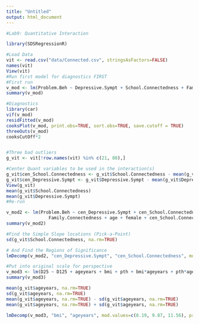 ```yaml
---
title: "Untitled"
output: html_document
---
```

```r
#Lab9: Quantitative Interaction

library(SDSRegressionR)

#Load Data
vit <- read.csv("data/Connected.csv", stringsAsFactors=FALSE)
names(vit)
View(vit)
#Run first model for diagnostics FIRST
#First run
v_mod <- lm(Problem.Beh ~ Depressive.Sympt + School.Connectedness + Family.Connectedness + age + female + School.Connectedness*Depressive.Sympt, data=vit)
summary(v_mod)

#Diagnostics
library(car)
vif(v_mod)
residFitted(v_mod)
cooksPlot(v_mod, print.obs=TRUE, sort.obs=TRUE, save.cutoff = TRUE)
threeOuts(v_mod)
cooksCutOff*2


#Three bad outliers
g_vit <- vit[!row.names(vit) %in% c(21, 88),]

#Center Quant variables to be used in the interaction(s)
g_vit$cen_School.Connectedness <- g_vit$School.Connectedness - mean(g_vit$School.Connectedness, na.rm = TRUE)
g_vit$cen_Depressive.Sympt <- g_vit$Depressive.Sympt - mean(g_vit$Depressive.Sympt, na.rm = TRUE)
View(g_vit)
mean(g_vit$School.Connectedness)
mean(g_vit$Depressive.Sympt)
#Re-run

v_mod2 <- lm(Problem.Beh ~ cen_Depressive.Sympt + cen_School.Connectedness + 
                Family.Connectedness + age + female + cen_School.Connectedness*cen_Depressive.Sympt, data=g_vit)
summary(v_mod2)

#Find the Simple Slope locations (Pick-a-Point)
sd(g_vit$School.Connectedness, na.rm=TRUE)

# And Find the Regions of Significance
lmDecomp(v_mod2, "cen_Depressive.Sympt", "cen_School.Connectedness", mod.values=c(-1.69, 0, 1.69), print.ros=TRUE)

#Put into original scale for perspective
v_mod3 <- lm(D25 ~ D125 + ageyears + bmi + pth + bmi*ageyears + pth*ageyears, data=g_vit)
summary(v_mod3)

mean(g_vit$ageyears, na.rm=TRUE)
sd(g_vit$ageyears, na.rm=TRUE)
mean(g_vit$ageyears, na.rm=TRUE) - sd(g_vit$ageyears, na.rm=TRUE)
mean(g_vit$ageyears, na.rm=TRUE) + sd(g_vit$ageyears, na.rm=TRUE)

lmDecomp(v_mod3, "bmi", "ageyears", mod.values=c(8.19, 9.87, 11.56), print.ros=TRUE)

```

